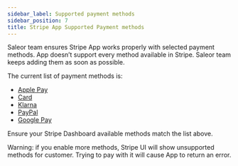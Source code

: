 ```yaml
---
sidebar_label: Supported payment methods
sidebar_position: 7
title: Stripe App Supported Payment methods
---
```


Saleor team ensures Stripe App works properly with selected payment methods.
App doesn’t support every method available in Stripe. Saleor team keeps adding them as soon as possible.

The current list of payment methods is:

- [Apple Pay](https://docs.stripe.com/apple-pay)
- [Card](https://docs.stripe.com/payments/cards)
- [Klarna](https://docs.stripe.com/payments/klarna)
- [PayPal](https://docs.stripe.com/payments/paypal)
- [Google Pay](https://docs.stripe.com/google-pay)

Ensure your Stripe Dashboard available methods match the list above.

Warning: if you enable more methods, Stripe UI will show unsupported methods for customer.
Trying to pay with it will cause App to return an error.
